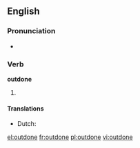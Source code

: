==English==

===Pronunciation===
* {{IPA|/ˈɑʊtdon/}}
*: {{rhymes|ʌn}}

===Verb===
'''outdone'''

# {{past participle of|[[outdo]]}}

====Translations====
* Dutch: {{t+|nl|overtroffen}}

[[el:outdone]]
[[fr:outdone]]
[[pl:outdone]]
[[vi:outdone]]